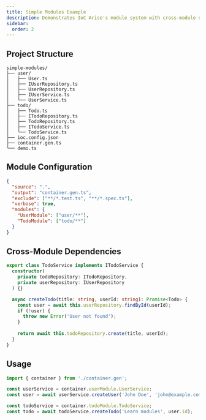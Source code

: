 ```yaml
---
title: Simple Modules Example
description: Demonstrates IoC Arise's module system with cross-module dependencies
sidebar:
  order: 2
---
```


## Project Structure

```
simple-modules/
├── user/
│   ├── User.ts
│   ├── IUserRepository.ts
│   ├── UserRepository.ts
│   ├── IUserService.ts
│   └── UserService.ts
├── todo/
│   ├── Todo.ts
│   ├── ITodoRepository.ts
│   ├── TodoRepository.ts
│   ├── ITodoService.ts
│   └── TodoService.ts
├── ioc.config.json
├── container.gen.ts
└── demo.ts
```

## Module Configuration

```json
{
  "source": ".",
  "output": "container.gen.ts",
  "exclude": ["**/*.test.ts", "**/*.spec.ts"],
  "verbose": true,
  "modules": {
    "UserModule": ["user/**"],
    "TodoModule": ["todo/**"]
  }
}
```

## Cross-Module Dependencies

```typescript
export class TodoService implements ITodoService {
  constructor(
    private todoRepository: ITodoRepository,
    private userRepository: IUserRepository
  ) {}

  async createTodo(title: string, userId: string): Promise<Todo> {
    const user = await this.userRepository.findById(userId);
    if (!user) {
      throw new Error('User not found');
    }
    
    return await this.todoRepository.create(title, userId);
  }
}
```

## Usage

```typescript
import { container } from './container.gen';

const userService = container.userModule.UserService;
const user = await userService.createUser('John Doe', 'john@example.com');

const todoService = container.todoModule.TodoService;
const todo = await todoService.createTodo('Learn modules', user.id);
```